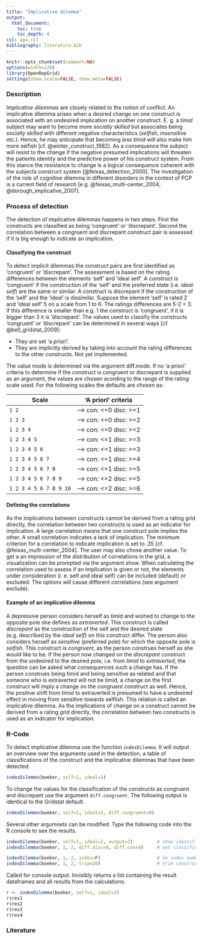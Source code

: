 ```yaml
---
title: "Implicative dilemma"
output: 
  html_document:
    toc: true
    toc_depth: 4
csl: apa.csl
bibliography: literature.bib
---
```


```r
knitr::opts_chunk$set(comment=NA)
options(width=120)
library(OpenRepGrid)
settings(show.scale=FALSE, show.meta=FALSE)
```

### Description

*Implicative dilemmas* are closely related to the notion of conflict. An implicative dilemma arises when a desired change on one construct is associated with an undesired implication on another construct. E. g. a *timid* subject may want to become more *socially skilled* but associates being *socially skilled* with different negative characteristics (*selfish*, *insensitive* etc.). Hence, he may anticipate that becoming *less timid* will also make him more selfish [cf. @winter_construct_1982]. As a consequence the subject will resist to the change if the negative presumed implications will threaten the patients identity and the predictive power of his construct system. From this stance the resistance to change is a logical consequence coherent with the subjects construct system [@feixas_detection_2000]. The investigation of the role of cognitive dilemma in different disorders in the context of PCP is a current field of research [e.g. @feixas_multi-center_2004; @dorough_implicative_2007].

### Process of detection

The detection of implicative dilemmas happens in two steps. First the constructs are classified as being 'congruent' or 'discrepant'. Second the correlation between a congruent and discrepant construct pair is assessed if it is big enough to indicate an implication.

#### Classifying the construct

To detect implicit dilemmas the construct pairs are first identified as 'congruent' or 'discrepant'. The assessment is based on the rating differences between the elements 'self' and 'ideal self'. A construct is 'congruent' if the construction of the 'self' and the preferred state (i.e. *ideal self*) are the same or similar. A construct is discrepant if the construction of the 'self' and the 'ideal' is dissimilar. Suppose the element 'self' is rated 2 and 'ideal self' 5 on a scale from 1 to 6. The ratings differences are 5-2 = 3. If this difference is smaller than e.g. 1 the construct is 'congruent', if it is bigger than 3 it is 'discrepant'. The values used to classify the constructs 'congruent' or 'discrepant' can be determined in several ways [cf. @bell_gridstat_2009]:

* They are set 'a priori'.
* They are implicitly derived by taking into account the rating differences to the other constructs. Not yet implemented.

The value mode is determined via the argument diff.mode. If no 'a priori' criteria to determine if the construct is congruent or discrepant is supplied as an argument, the values are chosen acording to the range of the rating scale used. For the following scales the defaults are chosen as:

Scale  | 'A priori' criteria
------ | --------
`1 2`	 | –> con: <=0 disc: >=1
`1 2 3`	  | –> con: <=0 disc: >=2
`1 2 3 4`	  | –> con: <=0 disc: >=2
`1 2 3 4 5`	  | –> con: <=1 disc: >=3
`1 2 3 4 5 6`	  | –> con: <=1 disc: >=3
`1 2 3 4 5 6 7`	  | –> con: <=1 disc: >=4
`1 2 3 4 5 6 7 8`	  | –> con: <=1 disc: >=5
`1 2 3 4 5 6 7 8 9`	  | –> con: <=2 disc: >=5
`1 2 3 4 5 6 7 8 9 10`	  | –> con: <=2 disc: >=6

#### Defining the correlations

As the implications between constructs cannot be derived from a rating grid directly, the correlation between two constructs is used as an indicator for implication. A large correlation means that one construct pole implies the other. A small correlation indicates a lack of implication. The minimum criterion for a correlation to indicate implication is set to .35 [cf. @feixas_multi-center_2004]. The user may also chose another value. To get a an impression of the distribution of correlations in the grid, a visualization can be prompted via the argument show. When calculating the correlation used to assess if an implication is given or not, the elements under consideration (i. e. self and ideal self) can be included (default) or excluded. The options will cause different correlations (see argument exclude).

#### Example of an implicative dilemma

A depressive person considers herself as *timid* and wished to change to the opposite pole she defines as *extraverted*. This construct is called *discrepant* as the construction of the self and the desired state (e.g. described by the *ideal self*) on this construct differ. The person also considers herself as *sensitive* (preferred pole) for which the opposite pole is *selfish*. This construct is *congruent*, as the person construes herself as she would like to be. If the person now changed on the *discrepant* construct from the undesired to the desired pole, i.e. from *timid* to *extraverted*, the question can be asked what consequences such a change has. If the person construes being timid and being sensitive as related and that someone who is extraverted will not be timid, a change on the first construct will imply a change on the congruent construct as well. Hence, the positive shift from timid to extraverted is presumed to have a undesired effect in moving from sensitive towards selflish. This relation is called an implicative dilemma. As the implications of change on a construct cannot be derived from a rating grid directly, the correlation between two constructs is used as an indicator for implication.

### R-Code

To detect implicative dilemma use the function `indexDilemma`. It will output an overview over the arguments used in the detection, a table of classifications of the construct and the implicative dilemmas that have been detected.

```r
indexDilemma(boeker, self=1, ideal=2)
```

To change the values for the classification of the constructs as congruent and discrepant use the argument `diff.congruent`. The following output is identical to the Gridstat default.

```r
indexDilemma(boeker, self=1, ideal=2, diff.congruent=0)
```

Several other argumnets can be modified. Type the following code into the R console to see the results.

```r
indexDilemma(boeker, self=1, ideal=2, output=2)         # show identified dillemas only
indexDilemma(boeker, 1, 2, diff.disc=0, diff.con=4)     # set classification parameters

indexDilemma(boeker, 1, 2, index=F)                     # no index numbers
indexDilemma(boeker, 1, 2, trim=20)                     # trim construct labels
```

Called for console output. Invisibly returns a list containing the result dataframes and all results from the calculations. 

```r
r <- indexDilemma(boeker, self=1, ideal=2)
r$res1
r$res2
r$res3
r$res4
```

### Literature
